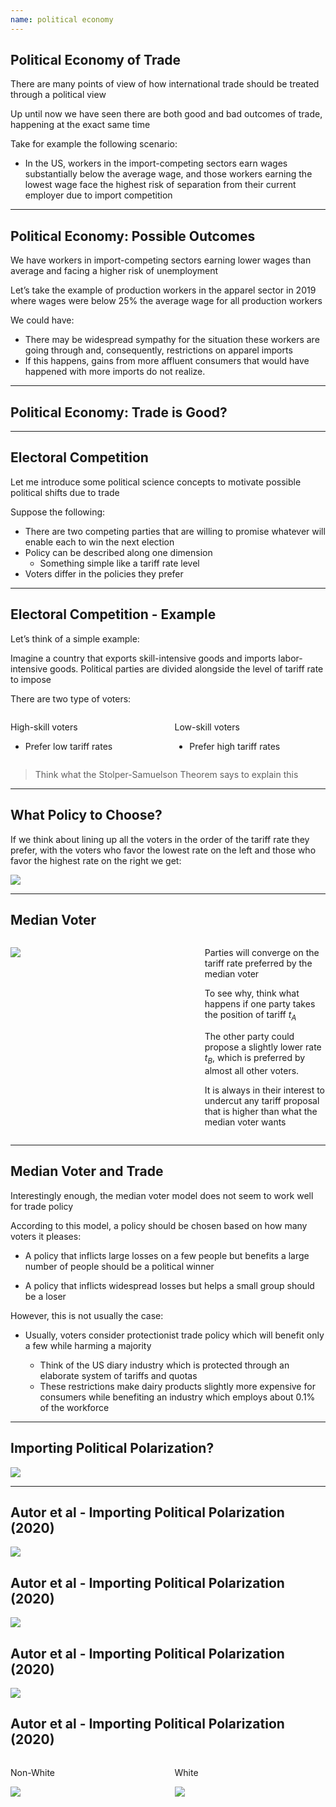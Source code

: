 ```yaml
---
name: political economy
---
```


## Political Economy of Trade

There are many points of view of how international trade should be treated through a political view

Up until now we have seen there are both good and bad outcomes of trade, happening at the exact same time

Take for example the following scenario:

::: {.incremental}
- In the US, workers in the import-competing sectors earn wages substantially below the average wage, and those workers earning the lowest wage face the highest risk of separation from their current employer due to import competition
:::

---

## Political Economy: Possible Outcomes 

We have workers in import-competing sectors earning lower wages than average and facing a higher risk of unemployment

Let's take the example of production workers in the apparel sector in 2019 where wages were below 25% the average wage for all production workers

We could have:

::: {.incremental}
- There may be widespread sympathy for the situation these workers are going through and, consequently, restrictions on apparel imports
- If this happens, gains from more affluent consumers that would have happened with more imports do not realize. 
:::

---

## Political Economy: Trade is Good?



---

## Electoral Competition

Let me introduce some political science concepts to motivate possible political shifts due to trade 

Suppose the following:

::: {.incremental}
- There are two competing parties that are willing to promise whatever will enable each to win the next election
- Policy can be described along one dimension 
    - Something simple like a tariff rate level
- Voters differ in the policies they prefer
:::

---

## Electoral Competition - Example

Let's think of a simple example:

Imagine a country that [exports skill-intensive goods]{.h} and [imports labor-intensive goods]{.hi}. 
Political parties are divided alongside the level of tariff rate to impose

::: {.fragment}
There are two type of voters:

:::: {.columns}

::: {.column width="50%"}
[High-skill voters]{.h .align-center}

::: {.fragment}
- Prefer [low tariff rates]{.hi-green}
:::

:::

::: {.column width="50%"}
[Low-skill voters]{.h .align-center}

::: {.fragment}
- Prefer [high tariff rates]{.hi-red}
:::

:::

::::

:::

::: {.fragment}
> [Think what the]{.hp} [Stolper-Samuelson Theorem]{.h} [says to explain this]{.hp}
:::

---

## What Policy to Choose?

If we think about lining up all the voters in the order of the tariff rate they prefer, with the voters who favor the lowest rate on the left and those who favor the highest rate on the right we get:

![](images/median-voter-01.png){fig-align="center"}

---

## Median Voter

:::: {.columns}

::: {.column width="60%"}
![](images/median-voter-01.png){fig-align="center"}
:::

::: {.column width="40%" .small}
Parties will converge on the tariff rate preferred by the [median voter]{.h}

To see why, think what happens if one party takes the position of tariff $t_{A}$

::: {.fragment}
The other party could propose a slightly lower rate $t_{B}$, which is preferred by almost all other voters. 

It is always in their interest to undercut any tariff proposal that is higher than what the median voter wants
:::

:::

::::

---

## Median Voter and Trade {.smaller}

Interestingly enough, the [median voter model]{.h} does not seem to work well for trade policy

According to this model, a policy should be chosen based on how many voters it pleases:

::: {.fragment}
- A policy that inflicts large losses on a few people but benefits a large number of people should be a political winner

- A policy that inflicts widespread losses but helps a small group should be a loser
:::

::: {.fragment}
However, this is not usually the case:

- Usually, voters consider protectionist trade policy which will benefit only a few while harming a majority

    - Think of the US diary industry which is protected through an elaborate system of tariffs and quotas
    - These restrictions make dairy products slightly more expensive for consumers while benefiting an industry which employs about 0.1% of the workforce 
:::

---

## Importing Political Polarization?

![](images/autor-2020-abstract.png){fig-align="center"}

---

## Autor et al - Importing Political Polarization (2020)

![](images/autor-2020-media-ratings.png){fig-align="center"}

## Autor et al - Importing Political Polarization (2020)

![](images/autor-2020-campaign-contributions.png){fig-align="center"}

## Autor et al - Importing Political Polarization (2020)

![](images/autor-2020-party-prob-01.png){fig-align="center"}

## Autor et al - Importing Political Polarization (2020)

:::: {.columns}

::: {.column width="50%"}
[Non-White]{.h .align-center}

![](images/autor-2020-non-white-pop.png){fig-align="center"}
:::

::: {.column width="50%"}
[White]{.h .align-center}

![](images/autor-2020-white-pop.png){fig-align="center"}
:::

::::